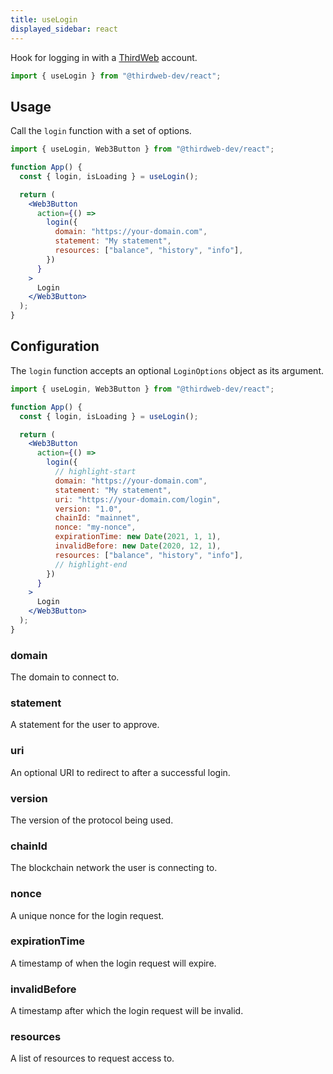 ```yaml
---
title: useLogin
displayed_sidebar: react
---
```


Hook for logging in with a [ThirdWeb](/thirdweb) account.

```jsx
import { useLogin } from "@thirdweb-dev/react";
```

## Usage

Call the `login` function with a set of options.

```jsx
import { useLogin, Web3Button } from "@thirdweb-dev/react";

function App() {
  const { login, isLoading } = useLogin();

  return (
    <Web3Button
      action={() =>
        login({
          domain: "https://your-domain.com",
          statement: "My statement",
          resources: ["balance", "history", "info"],
        })
      }
    >
      Login
    </Web3Button>
  );
}
```

## Configuration

The `login` function accepts an optional `LoginOptions` object as its argument.

```jsx
import { useLogin, Web3Button } from "@thirdweb-dev/react";

function App() {
  const { login, isLoading } = useLogin();

  return (
    <Web3Button
      action={() =>
        login({
          // highlight-start
          domain: "https://your-domain.com",
          statement: "My statement",
          uri: "https://your-domain.com/login",
          version: "1.0",
          chainId: "mainnet",
          nonce: "my-nonce",
          expirationTime: new Date(2021, 1, 1),
          invalidBefore: new Date(2020, 12, 1),
          resources: ["balance", "history", "info"],
          // highlight-end
        })
      }
    >
      Login
    </Web3Button>
  );
}
```

### domain

The domain to connect to.

### statement

A statement for the user to approve.

### uri

An optional URI to redirect to after a successful login.

### version

The version of the protocol being used.

### chainId

The blockchain network the user is connecting to.

### nonce

A unique nonce for the login request.

### expirationTime

A timestamp of when the login request will expire.

### invalidBefore

A timestamp after which the login request will be invalid.

### resources

A list of resources to request access to.